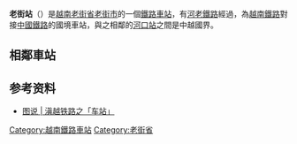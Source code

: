 {{Infobox Station
| name = 老街站
| native_name = Ga Lào Cai
| native_name_lang = vi
| image = Lao Cai Railway Station (Jan 4, 2019).jpg
| image_size =  
| image_caption = 老街站站房（2019年01月04日）
| address = {{VIE}}[[老街省|老街省]][[老街市|老街市]]新街坊慶安路2號
| country = 
| coordinates ={{coord|21|56|37.6|N|106|41|49.6|E|type:railwaystation|display=inline,title}}
| web = 
| line = [[河老鐵路|河老鐵路]]
| class = 
| code = LCA
| owned = 
| operator = [[越南铁路總公司|越南铁路總公司]]老街鐵路開發分公司
| former = 
| connections = 
| distance = [[河老鐵路|河老鐵路]] K293+586
| structure = 地面車站
| platform = 
| depth = 
| levels = 
| tracks = 
| opened = 
| closed = 
| rebuilt = 
| ADA = 
| passengers = 
| pass_year = 
| pass_percent = 
| pass_system = 
| mpassengers = 
| services = 
| map_locator = 
| route_map = 
| map_state = 
}}

'''老街站'''（{{vie|v=Ga Lào Cai|hn=Ga 老街|f=y}}）是[[越南|越南]][[老街省|老街省]][[老街市|老街市]]的一個[[鐵路車站|鐵路車站]]，有[[河老鐵路|河老鐵路]]經過，為[[越南鐵路運輸|越南鐵路]]對接[[中國鐵路|中國鐵路]]的國境車站，與之相鄰的[[河口站_(雲南省)|河口站]]之間是中越國界。

== 相鄰車站 ==
{{start rail box|[[越南鐵路|越南鐵路]]}}
{{s-inop|[[河口站_(雲南省)|河口站]]|[[昆河鐵路|昆河鐵路]]{{站|昆明北}}方向}}
{{s-line|[[河老鐵路|河老鐵路]]<br />← 4km 老街站 3km →}}
{{s-inop|[[廊扬站|廊扬站]]|[[河老铁路|河老铁路]]{{站|河内}}方向}}
{{end box}}

== 参考资料 ==
{{commonscat|Lao Cai Station}}
{{reflist}}
* [https://m.sohu.com/a/141053447_740781/?pvid=000115_3w_a 图说 | 滇越铁路之「车站」]

{{河老鐵路}}
{{越南社会主义共和国国境口岸}}
{{Rail-stub}}

{{DEFAULTSORT:Lào Cai}}
[[Category:越南鐵路車站|Category:越南鐵路車站]]
[[Category:老街省|Category:老街省]]